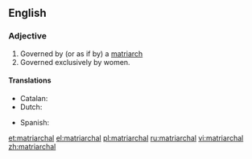 ==English==

===Adjective===
{{en-adj}}

# Governed by (or as if by) a [[matriarch]]
# Governed exclusively by women.

====Translations====
{{trans-top|governed by a matriarch}}
* Catalan: {{t|ca|matriarcal}}
* Dutch: {{t-|nl|matriarchaal}}
{{trans-mid}}
* Spanish: {{t|es|matriarcal}}
{{trans-bottom}}

[[et:matriarchal]]
[[el:matriarchal]]
[[pl:matriarchal]]
[[ru:matriarchal]]
[[vi:matriarchal]]
[[zh:matriarchal]]